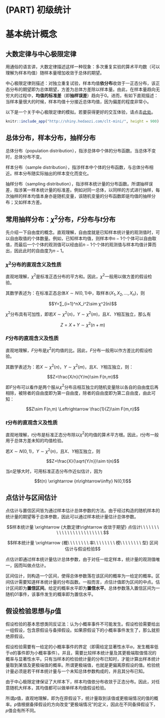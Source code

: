 # (PART) 初级统计 {-}

# 基本统计概念 {#BasicConcept}

## 大数定律与中心极限定律 {#CentralLimitTheorem}

用通俗的语言讲，大数定律描述这样一种现象：多次重复实验的算术平均数（可以理解为样本均值）随样本量增加收敛于总体的期望。

中心极限定律则描述：对独立重复试验，样本均值**依分布**收敛于一正态分布，该正态分布的期望即为总体期望，方差为总体方差除以样本量。由此，在样本量趋向无穷大的过程中，**均值的标准差**（即**抽样误差**）趋向于0。进而，有如下直观描述：当样本量很大的时候，样本均值十分接近总体均值，因为偏差的程度非常小。

以下是一个关于中心极限定律的模拟。若要获得更好的交互体验，请点击[此处](http://shiny.hedaozi.com/clt/)。

```r
knitr::include_app("http://shiny.hedaozi.com/clt-mini/", height = 900)
```

## 总体分布，样本分布，抽样分布 {#DistributionOfPopulationSampleSampling}

总体分布（population distribution），指涉总体中个体的分布函数。当总体不变时，总体分布不变。

样本分布（sample distribution），指涉样本中个体的分布函数，与总体分布相近。样本分布随实际抽出的样本变化而变化。

抽样分布（sampling distribution），指涉样本统计量的分布函数。所谓抽样误差，指涉某一样本统计量的标准差。例如对同一总体，以同样的方式进行抽样，每次抽样的样本均值本身亦是随机变量，该随机变量的分布函数即是均值的抽样分布；又如样本方差。

## 常用抽样分布：$\chi^2$分布，$F$分布与$t$分布 {#CommonSamplingDistribution}

先介绍一下自由度的概念。直观理解，自由度就是已知样本统计量的观测值时，可以自由取值的个体数量。例如，已知样本均值，则样本中$n-1$个个体可以自由取值，而最后一个个体的观测值可以经由前$n-1$个个体的观测值与样本均值计算而出，因此此时的自由度为$n-1$。

### $\chi^2$分布的直观含义及性质 {#ChiSquareDistribution}

直观地理解，$\chi^2$是标准正态分布的平方和。因此，$\chi^2$一般用以做方差的假设检验。

其数学表述为：在标准正态总体$X\sim N(0,1)$中，取样本$(X_1,X_2,…,X_n)$，则

$$Y=∑_{i=1}^nX_i^2\sim χ^2(n)$$

$\chi^2$分布具有可加性，即若$X\sim \chi^2(n)$，$Y\sim \chi^2 (m)$，且$X$、$Y$相互独立，那么有

$$Z=X+Y\sim \chi^2(n+m)$$

### $F$分布的直观含义及性质 {#FDistribution}

直观地理解，$F$分布是$\chi^2$的均值的比。因此，$F$分布一般用以作方差比的假设检验。

其数学表述为：若$X\sim \chi^2(n)$，$Y\sim \chi^2 (m)$，且$X$、$Y$相互独立，则：

$$Z=\frac{X/n}{Y/m}\sim F(n,m)$$

即$F$分布可以看作是两个服从$\chi^2$分布且相互独立的随机变量除以各自的自由度后再相除，被除者的自由度即为第一自由度，除者的自由度即为第二自由度，由此可知：

$$Z\sim F(n,m) \Leftrightarrow \frac{1}{Z}\sim F(m,n)$$

###  $t$分布的直观含义及性质 {#TDistribution}

直观地理解，$t$分布是标准正态分布除以$\chi^2$的均值的算术平方根。因此，$t$分布一般用于总体方差未知的均值检验。

若$X\sim N(0,1)$，$Y\sim \chi^2(n)$，且$X$、$Y$相互独立，则

$$Z=\frac{X}{\sqrt{Y/n}}\sim t(n)$$

当$n$足够大时，可用标准正态分布作近似估计，因为

$$t(n) \xrightarrow {n\rightarrow\infty} N(0,1)$$

## 点估计与区间估计 {#PointAndIntervalEstimation}

点估计与置信区间皆为通过样本估计总体参数的方法。由于经过构造的随机样本的统计量的期望等于总体参数，因此可以通过样本统计量估计总体参数。

$$样本统计量 \xrightarrow {大数定律\rightarrow 收敛于期望} 点估计\ \ \ \ \ \ \ \ \ \ \ \ \ \ \ \ \ \ \ \ \ \ \ \ $$

$$样本统计量 \xrightarrow {概\ \ \ \ \ \ \ \ 率\ \ \ \ \ \ \ \ 模\ \ \ \ \ \ \ \ 型} 区间估计与假设检验$$

点估计即通过样本统计量估计总体参数，由于对任一给定样本，统计量的观测值唯一，因而叫做点估计。

区间估计，则构造一个区间，使得总体参数落在该区间的概率为一给定的概率。区间估计需要知道样本统计量的分布函数。一般而言，点估计值即为区间的中点。估计区间即为**置信区间**。给定的概率水平即为**置信水平**。总体参数落入置信区间为一随机01事件，该事件发生的概率即为置信水平。

## 假设检验思想与$p$值 {#HypothesisTestingAndPValue}

假设检验的基本思想类同反证法：认为小概率事件不可能发生。假设检验需要给出一组假设，包含原假设与备择假设。如果原假设下的小概率事件发生了，那么就拒绝原假设。

假设检验需要有一给定的小概率事件的界定（即需给定显著性水平$\alpha$，发生概率低于$\alpha$的事件即为小概率事件）。并且，需要比较样本统计量及其更极端取值情况的概率与显著性水平。只有当样本的检验统计量的分布已知时，才能计算出样本统计量取到某值及更极端值的概率。所谓更极端值，也就是更偏离原假设的值。检验统计量必须是若干样本统计量与一个未知总体参数构成的，并且其分布已知。

由于中心极限定律保证了大样本下，样本均值依分布收敛于正态分布。因此，对任意随机大样本，其均值都可以做单样本均值假设检验。

所谓$p$值，直观地理解，即为在原假设下，统计量取到该值或更极端情况的值的概率。$p$值根据备择假设的方向改变“更极端情况”的定义，因此在不同备择假设下，$p$值会有所不同。
